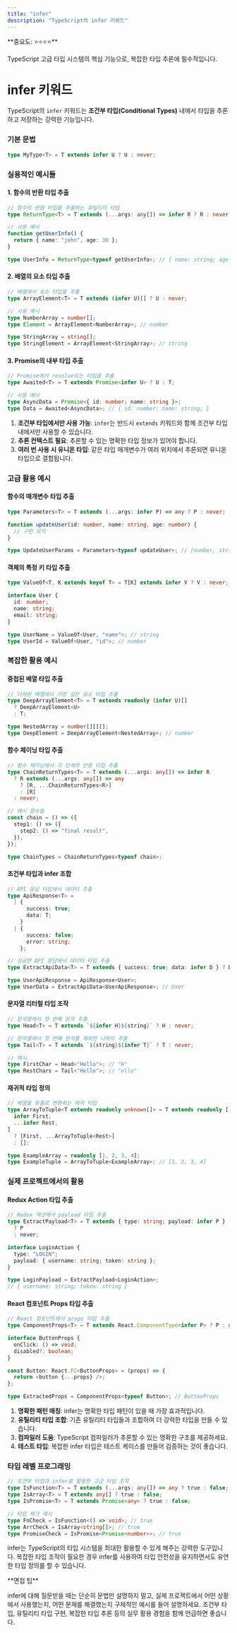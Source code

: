 ```yaml
---
title: "infer"
description: "TypeScript의 infer 키워드"
---
```



<Callout type="info">
**중요도: ⭐⭐⭐⭐**

TypeScript 고급 타입 시스템의 핵심 기능으로, 복잡한 타입 추론에 필수적입니다.

</Callout>

# infer 키워드

TypeScript의 `infer` 키워드는 **조건부 타입(Conditional Types)** 내에서 타입을 추론하고 저장하는 강력한 기능입니다.

### 기본 문법

```typescript
type MyType<T> = T extends infer U ? U : never;
```

### 실용적인 예시들

#### 1. 함수의 반환 타입 추출

```typescript
// 함수의 반환 타입을 추출하는 유틸리티 타입
type ReturnType<T> = T extends (...args: any[]) => infer R ? R : never;

// 사용 예시
function getUserInfo() {
  return { name: "john", age: 30 };
}

type UserInfo = ReturnType<typeof getUserInfo>; // { name: string; age: number; }
```

#### 2. 배열의 요소 타입 추출

```typescript
// 배열에서 요소 타입을 추출
type ArrayElement<T> = T extends (infer U)[] ? U : never;

// 사용 예시
type NumberArray = number[];
type Element = ArrayElement<NumberArray>; // number

type StringArray = string[];
type StringElement = ArrayElement<StringArray>; // string
```

#### 3. Promise의 내부 타입 추출

```typescript
// Promise에서 resolve되는 타입을 추출
type Awaited<T> = T extends Promise<infer U> ? U : T;

// 사용 예시
type AsyncData = Promise<{ id: number; name: string }>;
type Data = Awaited<AsyncData>; // { id: number; name: string; }
```

<Callout type="error" title="infer 사용 시 주의사항">

1. **조건부 타입에서만 사용 가능**: `infer`는 반드시 `extends` 키워드와 함께 조건부 타입 내에서만 사용할 수 있습니다.
2. **추론 컨텍스트 필요**: 추론할 수 있는 명확한 타입 정보가 있어야 합니다.
3. **여러 번 사용 시 유니온 타입**: 같은 타입 매개변수가 여러 위치에서 추론되면 유니온 타입으로 결합됩니다.

</Callout>

### 고급 활용 예시

#### 함수의 매개변수 타입 추출

```typescript
type Parameters<T> = T extends (...args: infer P) => any ? P : never;

function updateUser(id: number, name: string, age: number) {
  // 구현 로직
}

type UpdateUserParams = Parameters<typeof updateUser>; // [number, string, number]
```

#### 객체의 특정 키 타입 추출

```typescript
type ValueOf<T, K extends keyof T> = T[K] extends infer V ? V : never;

interface User {
  id: number;
  name: string;
  email: string;
}

type UserName = ValueOf<User, "name">; // string
type UserId = ValueOf<User, "id">; // number
```

### 복잡한 활용 예시

#### 중첩된 배열 타입 추출

```typescript
// 다차원 배열에서 가장 깊은 요소 타입 추출
type DeepArrayElement<T> = T extends readonly (infer U)[]
  ? DeepArrayElement<U>
  : T;

type NestedArray = number[][][];
type DeepElement = DeepArrayElement<NestedArray>; // number
```

#### 함수 체이닝 타입 추출

```typescript
// 함수 체이닝에서 각 단계의 반환 타입 추출
type ChainReturnTypes<T> = T extends (...args: any[]) => infer R
  ? R extends (...args: any[]) => any
    ? [R, ...ChainReturnTypes<R>]
    : [R]
  : never;

// 예시 함수들
const chain = () => ({
  step1: () => ({
    step2: () => "final result",
  }),
});

type ChainTypes = ChainReturnTypes<typeof chain>;
```

#### 조건부 타입과 infer 조합

```typescript
// API 응답 타입에서 데이터 추출
type ApiResponse<T> =
  | {
      success: true;
      data: T;
    }
  | {
      success: false;
      error: string;
    };

// 성공한 API 응답에서 데이터 타입 추출
type ExtractApiData<T> = T extends { success: true; data: infer D } ? D : never;

type UserApiResponse = ApiResponse<User>;
type UserData = ExtractApiData<UserApiResponse>; // User
```

#### 문자열 리터럴 타입 조작

```typescript
// 문자열에서 첫 번째 문자 추출
type Head<T> = T extends `${infer H}${string}` ? H : never;

// 문자열에서 첫 번째 문자를 제외한 나머지 추출
type Tail<T> = T extends `${string}${infer T}` ? T : never;

// 예시
type FirstChar = Head<"Hello">; // "H"
type RestChars = Tail<"Hello">; // "ello"
```

#### 재귀적 타입 정의

```typescript
// 배열을 튜플로 변환하는 재귀 타입
type ArrayToTuple<T extends readonly unknown[]> = T extends readonly [
  infer First,
  ...infer Rest,
]
  ? [First, ...ArrayToTuple<Rest>]
  : [];

type ExampleArray = readonly [1, 2, 3, 4];
type ExampleTuple = ArrayToTuple<ExampleArray>; // [1, 2, 3, 4]
```

### 실제 프로젝트에서의 활용

#### Redux Action 타입 추출

```typescript
// Redux 액션에서 payload 타입 추출
type ExtractPayload<T> = T extends { type: string; payload: infer P }
  ? P
  : never;

interface LoginAction {
  type: "LOGIN";
  payload: { username: string; token: string };
}

type LoginPayload = ExtractPayload<LoginAction>;
// { username: string; token: string }
```

#### React 컴포넌트 Props 타입 추출

```typescript
// React 컴포넌트에서 props 타입 추출
type ComponentProps<T> = T extends React.ComponentType<infer P> ? P : never;

interface ButtonProps {
  onClick: () => void;
  disabled?: boolean;
}

const Button: React.FC<ButtonProps> = (props) => {
  return <button {...props} />;
};

type ExtractedProps = ComponentProps<typeof Button>; // ButtonProps
```

<Callout type="info" title="infer 사용 팁">

1. **명확한 패턴 매칭**: infer는 명확한 타입 패턴이 있을 때 가장 효과적입니다.
2. **유틸리티 타입 조합**: 기존 유틸리티 타입들과 조합하여 더 강력한 타입을 만들 수 있습니다.
3. **컴파일러 도움**: TypeScript 컴파일러가 추론할 수 있는 명확한 구조를 제공하세요.
4. **테스트 타입**: 복잡한 infer 타입은 테스트 케이스를 만들어 검증하는 것이 좋습니다.

</Callout>

### 타입 레벨 프로그래밍

```typescript
// 조건부 타입과 infer를 활용한 고급 타입 조작
type IsFunction<T> = T extends (...args: any[]) => any ? true : false;
type IsArray<T> = T extends any[] ? true : false;
type IsPromise<T> = T extends Promise<any> ? true : false;

// 타입 체크 예시
type FnCheck = IsFunction<() => void>; // true
type ArrCheck = IsArray<string[]>; // true
type PromiseCheck = IsPromise<Promise<number>>; // true
```

infer는 TypeScript의 타입 시스템을 최대한 활용할 수 있게 해주는 강력한 도구입니다. 복잡한 타입 조작이 필요한 경우 infer를 사용하여 타입 안전성을 유지하면서도 유연한 타입 정의를 할 수 있습니다.

<Callout type="info">
**면접 팁**

infer에 대해 질문받을 때는 단순히 문법만 설명하지 말고, 실제 프로젝트에서 어떤 상황에서 사용했는지, 어떤 문제를 해결했는지 구체적인 예시를 들어 설명하세요. 조건부 타입, 유틸리티 타입 구현, 복잡한 타입 추론 등의 실무 활용 경험을 함께 언급하면 좋습니다.

</Callout>
